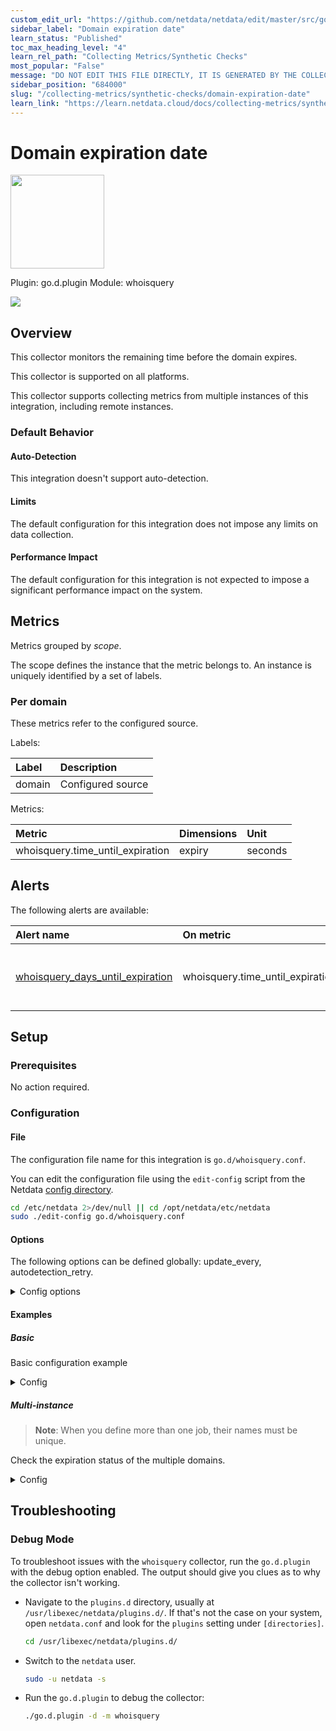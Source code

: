 ```yaml
---
custom_edit_url: "https://github.com/netdata/netdata/edit/master/src/go/collectors/go.d.plugin/modules/whoisquery/metadata.yaml"
sidebar_label: "Domain expiration date"
learn_status: "Published"
toc_max_heading_level: "4"
learn_rel_path: "Collecting Metrics/Synthetic Checks"
most_popular: "False"
message: "DO NOT EDIT THIS FILE DIRECTLY, IT IS GENERATED BY THE COLLECTOR'S metadata.yaml FILE"
sidebar_position: "684000"
slug: "/collecting-metrics/synthetic-checks/domain-expiration-date"
learn_link: "https://learn.netdata.cloud/docs/collecting-metrics/synthetic-checks/domain-expiration-date"
---
```



# Domain expiration date


<img src="https://netdata.cloud/img/globe.svg" width="150"/>


Plugin: go.d.plugin
Module: whoisquery

<img src="https://img.shields.io/badge/maintained%20by-Netdata-%2300ab44" />

## Overview

This collector monitors the remaining time before the domain expires.




This collector is supported on all platforms.

This collector supports collecting metrics from multiple instances of this integration, including remote instances.


### Default Behavior

#### Auto-Detection

This integration doesn't support auto-detection.

#### Limits

The default configuration for this integration does not impose any limits on data collection.

#### Performance Impact

The default configuration for this integration is not expected to impose a significant performance impact on the system.


## Metrics

Metrics grouped by *scope*.

The scope defines the instance that the metric belongs to. An instance is uniquely identified by a set of labels.



### Per domain

These metrics refer to the configured source.

Labels:

| Label      | Description     |
|:-----------|:----------------|
| domain | Configured source |

Metrics:

| Metric | Dimensions | Unit |
|:------|:----------|:----|
| whoisquery.time_until_expiration | expiry | seconds |



## Alerts


The following alerts are available:

| Alert name  | On metric | Description |
|:------------|:----------|:------------|
| [ whoisquery_days_until_expiration ](https://github.com/netdata/netdata/blob/master/src/health/health.d/whoisquery.conf) | whoisquery.time_until_expiration | time until the domain name registration expires |


## Setup

### Prerequisites

No action required.

### Configuration

#### File

The configuration file name for this integration is `go.d/whoisquery.conf`.


You can edit the configuration file using the `edit-config` script from the
Netdata [config directory](/docs/netdata-agent/configuration#the-netdata-config-directory).

```bash
cd /etc/netdata 2>/dev/null || cd /opt/netdata/etc/netdata
sudo ./edit-config go.d/whoisquery.conf
```
#### Options

The following options can be defined globally: update_every, autodetection_retry.


<details><summary>Config options</summary>

| Name | Description | Default | Required |
|:----|:-----------|:-------|:--------:|
| update_every | Data collection frequency. | 1 | no |
| autodetection_retry | Recheck interval in seconds. Zero means no recheck will be scheduled. | 0 | no |
| source | Domain address. |  | yes |
| days_until_expiration_warning | Number of days before the alarm status is warning. | 30 | no |
| days_until_expiration_critical | Number of days before the alarm status is critical. | 15 | no |
| timeout | The query timeout in seconds. | 5 | no |

</details>

#### Examples

##### Basic

Basic configuration example

<details><summary>Config</summary>

```yaml
jobs:
  - name: my_site
    source: my_site.com

```
</details>

##### Multi-instance

> **Note**: When you define more than one job, their names must be unique.

Check the expiration status of the multiple domains.


<details><summary>Config</summary>

```yaml
jobs:
  - name: my_site1
    source: my_site1.com

  - name: my_site2
    source: my_site2.com

```
</details>



## Troubleshooting

### Debug Mode

To troubleshoot issues with the `whoisquery` collector, run the `go.d.plugin` with the debug option enabled. The output
should give you clues as to why the collector isn't working.

- Navigate to the `plugins.d` directory, usually at `/usr/libexec/netdata/plugins.d/`. If that's not the case on
  your system, open `netdata.conf` and look for the `plugins` setting under `[directories]`.

  ```bash
  cd /usr/libexec/netdata/plugins.d/
  ```

- Switch to the `netdata` user.

  ```bash
  sudo -u netdata -s
  ```

- Run the `go.d.plugin` to debug the collector:

  ```bash
  ./go.d.plugin -d -m whoisquery
  ```


